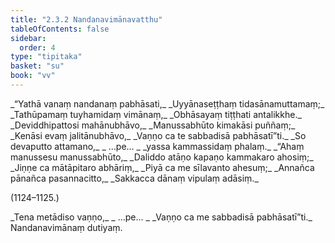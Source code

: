 ```yaml
---
title: "2.3.2 Nandanavimānavatthu"
tableOfContents: false
sidebar:
  order: 4
type: "tipitaka"
basket: "su"
book: "vv"
---
```



<DynamicBreadcrumb />

<Division number="1120" book="vv">

<Paragraph number="969" type="verses" book="vv">
_“Yathā vanaṃ nandanaṃ pabhāsati,_  
_Uyyānaseṭṭhaṃ tidasānamuttamaṃ;_  
_Tathūpamaṃ tuyhamidaṃ vimānaṃ,_  
_Obhāsayaṃ tiṭṭhati antalikkhe._  

</Paragraph>

</Division>
<Division number="1121" book="vv">

<Paragraph number="970" type="verses" book="vv">
_Deviddhipattosi mahānubhāvo,_  
_Manussabhūto kimakāsi puññaṃ;_  
_Kenāsi evaṃ jalitānubhāvo,_  
_Vaṇṇo ca te sabbadisā pabhāsatī”ti._  

</Paragraph>

</Division>
<Division number="1122" book="vv">

<Paragraph number="971" type="verses" book="vv">
_So devaputto attamano,_  
_ …pe… _  
_yassa kammassidaṃ phalaṃ._  

</Paragraph>

</Division>
<Division number="1123" book="vv">

<Paragraph number="972" type="verses" book="vv">
_“Ahaṃ manussesu manussabhūto,_  
_Daliddo atāṇo kapaṇo kammakaro ahosiṃ;_  
_Jiṇṇe ca mātāpitaro abhāriṃ,_  
_Piyā ca me sīlavanto ahesuṃ;_  
_Annañca pānañca pasannacitto,_  
_Sakkacca dānaṃ vipulaṃ adāsiṃ._  


(1124–1125.)
</Paragraph>

<Paragraph number="973" type="verses" book="vv">
_Tena metādiso vaṇṇo,_  
_ …pe… _  
_Vaṇṇo ca me sabbadisā pabhāsatī”ti._  


</Paragraph>
</Division>

<Paragraph number="974" type="center" book="vv">
Nandanavimānaṃ dutiyaṃ.
</Paragraph>